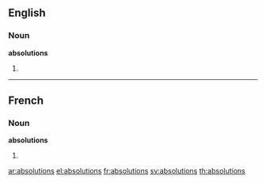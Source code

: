 ==English==

===Noun===
'''absolutions'''

# {{plural of|[[absolution]]}}

----

==French==

===Noun===
'''absolutions''' {{f|p}}

# {{plural of|[[absolution#French|absolution]]|lang=fr}}

[[ar:absolutions]]
[[el:absolutions]]
[[fr:absolutions]]
[[sv:absolutions]]
[[th:absolutions]]